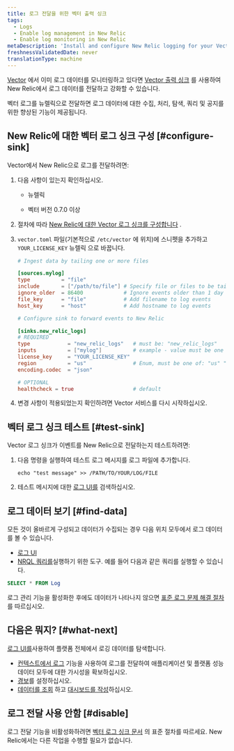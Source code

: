 ```yaml
---
title: 로그 전달을 위한 벡터 출력 싱크
tags:
  - Logs
  - Enable log management in New Relic
  - Enable log monitoring in New Relic
metaDescription: 'Install and configure New Relic logging for your Vector output sink, so you can use our enhanced log management capabilities.'
freshnessValidatedDate: never
translationType: machine
---
```


[Vector](https://vector.dev/) 에서 이미 로그 데이터를 모니터링하고 있다면 [Vector 출력 싱크](https://vector.dev/docs/reference/configuration/sinks/new_relic/) 를 사용하여 New Relic에서 로그 데이터를 전달하고 강화할 수 있습니다.

벡터 로그를 뉴렐릭으로 전달하면 로그 데이터에 대한 수집, 처리, 탐색, 쿼리 및 공지를 위한 향상된 <InlinePopover type="logs"/>기능이 제공됩니다.

## New Relic에 대한 벡터 로그 싱크 구성 [#configure-sink]

Vector에서 New Relic으로 로그를 전달하려면:

1. 다음 사항이 있는지 확인하십시오.

   * 뉴렐릭

     <InlinePopover type="licenseKey"/>

   * 벡터 버전 0.7.0 이상

2. 절차에 따라 [New Relic에 대한 Vector 로그 싱크를 구성합니다](https://vector.dev/docs/reference/configuration/sinks/new_relic/) .

3. `vector.toml` 파일(기본적으로 `/etc/vector` 에 위치)에 스니펫을 추가하고 `YOUR_LICENSE_KEY` 뉴렐릭 <InlinePopover type="licenseKey"/>으로 바꿉니다.

   ```toml
   # Ingest data by tailing one or more files

   [sources.mylog]
   type          = "file"
   include       = ["/path/to/file"] # Specify file or files to be tailed
   ignore_older  = 86400             # Ignore events older than 1 day
   file_key      = "file"            # Add filename to log events
   host_key      = "host"            # Add hostname to log events

   # Configure sink to forward events to New Relic

   [sinks.new_relic_logs]
   # REQUIRED
   type            = "new_relic_logs"   # must be: "new_relic_logs"
   inputs          = ["mylog"]          # example - value must be one or more source IDs
   license_key     = "YOUR_LICENSE_KEY"
   region          = "us"               # Enum, must be one of: "us" "eu" depending on your New Relic account region
   encoding.codec  = "json"

   # OPTIONAL
   healthcheck = true                   # default
   ```

4. 변경 사항이 적용되었는지 확인하려면 Vector 서비스를 다시 시작하십시오.

## 벡터 로그 싱크 테스트 [#test-sink]

Vector 로그 싱크가 이벤트를 New Relic으로 전달하는지 테스트하려면:

1. 다음 명령을 실행하여 테스트 로그 메시지를 로그 파일에 추가합니다.

   ```shell
   echo "test message" >> /PATH/TO/YOUR/LOG/FILE
   ```

2. 테스트 메시지에 대한 [로그 UI를](https://one.newrelic.com/launcher/logger.log-launcher) 검색하십시오.

## 로그 데이터 보기 [#find-data]

모든 것이 올바르게 구성되고 데이터가 수집되는 경우 다음 위치 모두에서 로그 데이터를 볼 수 있습니다.

* [로그 UI](https://one.newrelic.com/launcher/logger.log-launcher)
* [NRQL 쿼리를](/docs/chart-builder/use-chart-builder/choose-data/use-advanced-nrql-mode-specify-data)실행하기 위한 도구. 예를 들어 다음과 같은 쿼리를 실행할 수 있습니다.

```sql
SELECT * FROM Log
```

로그 관리 기능을 활성화한 후에도 데이터가 나타나지 않으면 [표준 로그 문제 해결 절차](/docs/logs/log-management/troubleshooting/no-log-data-appears-ui/) 를 따르십시오.

<InstallFeedback/>

## 다음은 뭐지? [#what-next]

[로그 UI를](/docs/logs/log-management/ui-data/use-logs-ui/)사용하여 플랫폼 전체에서 로깅 데이터를 탐색합니다.

* [컨텍스트에서 로그](/docs/logs/enable-log-management-new-relic/configure-logs-context/configure-logs-context-apm-agents/) 기능을 사용하여 로그를 전달하여 애플리케이션 및 플랫폼 성능 데이터 모두에 대한 가시성을 확보하십시오.
* [경보](/docs/alerts-applied-intelligence/new-relic-alerts/alert-conditions/create-alert-conditions/)를 설정하십시오.
* [데이터를 조회](/docs/query-your-data/explore-query-data/get-started/introduction-querying-new-relic-data/) 하고 [대시보드를 작성](/docs/query-your-data/explore-query-data/dashboards/introduction-dashboards/)하십시오.

## 로그 전달 사용 안함 [#disable]

로그 전달 기능을 비활성화하려면 [벡터 로그 싱크 문서](https://vector.dev/docs/reference/configuration/sinks/new_relic/) 의 표준 절차를 따르세요. New Relic에서는 다른 작업을 수행할 필요가 없습니다.